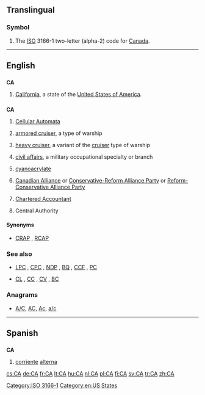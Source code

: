 {{also|Appendix:Variations of "ca"}}
==Translingual==

===Symbol===
{{head|mul|symbol}}
# The [[ISO]] 3166-1 two-letter (alpha-2) code for [[Canada]].

[[Category:ISO 3166-1]]
----

==English==

==={{abbreviation}}===
'''CA'''

# [[California]], a state of the [[United States of America]].

==={{initialism}}===
'''CA'''

# {{computing}} [[Cellular Automata]]
# {{US|nautical}} [[armored cruiser]], a type of warship
# {{US|nautical}} [[heavy cruiser]], a variant of the [[cruiser]] type of warship
# {{US|military}} [[civil affairs]], a military occupational specialty or branch
# {{organic compound}} [[cyanoacrylate]]
# {{Canada|politics}} [[Canadian Alliance]] or [[Conservative-Reform Alliance Party]] or [[Reform-Conservative Alliance Party]]
# {{Scotland|Canada|AU|NZ}} [[w:Chartered Accountant|Chartered Accountant]]
# Central Authority

====Synonyms====
* {{sense|Canadian politics}} [[CRAP]] , [[RCAP]]

===See also===
* {{sense|Canadian politics}} [[LPC]] , [[CPC]] , [[NDP]] , [[BQ]] , [[CCF]] , [[PC]]
* {{sense|US navy}} [[CL]] , [[CC]] , [[CV]] , [[BC]]

===Anagrams===
* [[A/C#English|A/C]], [[AC#English|AC]], [[Ac#English|Ac]], [[a/c#English|a/c]]

[[Category:en:US States]]

----

==Spanish==

==={{abbreviation|Spanish}}===
'''CA'''

# [[corriente]] [[alterna]] {{gloss|[[AC]] or [[alternating current]]}}

[[cs:CA]]
[[de:CA]]
[[fr:CA]]
[[lt:CA]]
[[hu:CA]]
[[nl:CA]]
[[pl:CA]]
[[fi:CA]]
[[sv:CA]]
[[tr:CA]]
[[zh:CA]]